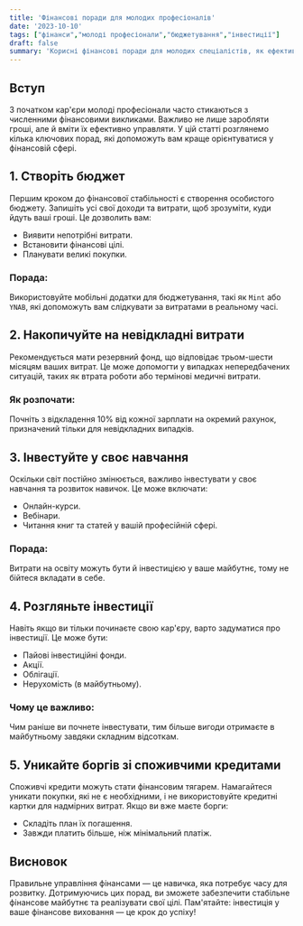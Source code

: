 ```yaml
---
title: 'Фінансові поради для молодих професіоналів'
date: '2023-10-10'
tags: ["фінанси","молоді професіонали","бюджетування","інвестиції"]
draft: false
summary: 'Корисні фінансові поради для молодих спеціалістів, як ефективно управляти своїми фінансами в умовах сучасного світу.'
---
```


## Вступ

З початком кар'єри молоді професіонали часто стикаються з численними фінансовими викликами. Важливо не лише заробляти гроші, але й вміти їх ефективно управляти. У цій статті розглянемо кілька ключових порад, які допоможуть вам краще орієнтуватися у фінансовій сфері.

## 1. Створіть бюджет

Першим кроком до фінансової стабільності є створення особистого бюджету. Запишіть усі свої доходи та витрати, щоб зрозуміти, куди йдуть ваші гроші. Це дозволить вам:
- Виявити непотрібні витрати.
- Встановити фінансові цілі.
- Планувати великі покупки.

### Порада:
Використовуйте мобільні додатки для бюджетування, такі як `Mint` або `YNAB`, які допоможуть вам слідкувати за витратами в реальному часі.

## 2. Накопичуйте на невідкладні витрати

Рекомендується мати резервний фонд, що відповідає трьом-шести місяцям ваших витрат. Це може допомогти у випадках непередбачених ситуацій, таких як втрата роботи або термінові медичні витрати.

### Як розпочати:
Почніть з відкладення 10% від кожної зарплати на окремий рахунок, призначений тільки для невідкладних випадків.

## 3. Інвестуйте у своє навчання

Оскільки світ постійно змінюється, важливо інвестувати у своє навчання та розвиток навичок. Це може включати:
- Онлайн-курси.
- Вебінари.
- Читання книг та статей у вашій професійній сфері.

### Порада:
Витрати на освіту можуть бути й інвестицією у ваше майбутнє, тому не бійтеся вкладати в себе.

## 4. Розгляньте інвестиції

Навіть якщо ви тільки починаєте свою кар'єру, варто задуматися про інвестиції. Це може бути:
- Пайові інвестиційні фонди.
- Акції.
- Облігації.
- Нерухомість (в майбутньому).

### Чому це важливо:
Чим раніше ви почнете інвестувати, тим більше вигоди отримаєте в майбутньому завдяки складним відсоткам.

## 5. Уникайте боргів зі споживчими кредитами

Споживчі кредити можуть стати фінансовим тягарем. Намагайтеся уникати покупки, які не є необхідними, і не використовуйте кредитні картки для надмірних витрат. Якщо ви вже маєте борги:
- Складіть план їх погашення.
- Завжди платить більше, ніж мінімальний платіж.

## Висновок

Правильне управління фінансами — це навичка, яка потребує часу для розвитку. Дотримуючись цих порад, ви зможете забезпечити стабільне фінансове майбутнє та реалізувати свої цілі. Пам'ятайте: інвестиція у ваше фінансове виховання — це крок до успіху!
    